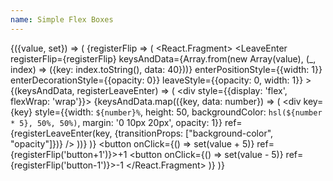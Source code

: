 ```yaml
---
name: Simple Flex Boxes
---
```



<Value initial={1}>{({value, set}) => (
  <ReactFlip noAnimationOnMount changeKey={value} durationMs={1500}>{registerFlip => (
    <React.Fragment>
      <LeaveEnter
        registerFlip={registerFlip}
        keysAndData={Array.from(new Array(value), (_, index) => ({key: index.toString(), data: 40}))}
        enterPositionStyle={{width: 1}}
        enterDecorationStyle={{opacity: 0}}
        leaveStyle={{opacity: 0, width: 1}}
      >{(keysAndData, registerLeaveEnter) => (
        <div style={{display: 'flex', flexWrap: 'wrap'}}>
          {keysAndData.map(({key, data: number}) => (
            <div
              key={key}
              style={{width: `${number}%`, height: 50, backgroundColor: `hsl(${number * 5}, 50%, 50%)`, margin: '0 10px 20px', opacity: 1}}
              ref={registerLeaveEnter(key, {transitionProps: ["background-color", "opacity"]})}
            />
          ))}
        </div>
      )}</LeaveEnter>
      <button onClick={() => set(value + 5)} ref={registerFlip('button+1')}>+1</button>
      <button onClick={() => set(value - 5)} ref={registerFlip('button-1')}>-1</button>
    </React.Fragment>
  )}</ReactFlip>
)}</Value>
